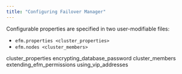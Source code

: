```yaml
---
title: "Configuring Failover Manager"
---
```


<div id="configuring_efm" class="registered_link"></div>

Configurable properties are specified in two user-modifiable files:

-   `efm.properties <cluster_properties>`
-   `efm.nodes <cluster_members>`

<div class="toctree" data-maxdepth="3">

cluster_properties encrypting_database_password cluster_members extending_efm_permissions using_vip_addresses

</div>
